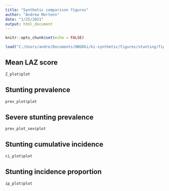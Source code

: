```yaml
---
title: "Synthetic comparison figures"
author: "Andrew Mertens"
date: "1/25/2021"
output: html_document
---
```


```r
knitr::opts_chunk$set(echo = FALSE)
```


```r

load("C:/Users/andre/Documents/HBGDki/ki-synthetic/figures/stunting/fig-comparisons.Rdata")


```


## Mean LAZ score

```r

Z_plot$plot

```

## Stunting prevalence

```r

prev_plot$plot


```

## Severe stunting prevalence


```r

prev_plot_sev$plot


```

## Stunting cumulative incidence


```r


ci_plot$plot

```

## Stunting incidence proportion


```r


ip_plot$plot

```